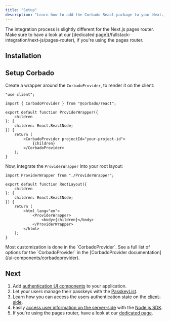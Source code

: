 ```yaml
---
title: "Setup"
description: "Learn how to add the Corbado React package to your Next.js application."
---
```



<Note>
    The integration process is slightly different for the Next.js pages router.
    Make sure to have a look at our [dedicated page](/fullstack-integration/next-js/pages-router), if you're using the pages router.
</Note>

## Installation

<Installation />

## Setup Corbado

Create a wrapper around the `CorbadoProvider`, to render it on the client:

```tsx ProviderWrapper.tsx
"use client";

import { CorbadoProvider } from "@corbado/react";

export default function ProviderWrapper({
    children
}: {
    children: React.ReactNode;
}) {
    return (
        <CorbadoProvider projectId="your-project-id">
            {children}
        </CorbadoProvider>
    );
}
```

Now, integrate the `ProviderWrapper` into your root layout:

```tsx layout.tsx
import ProviderWrapper from "./ProviderWrapper";

export default function RootLayout({
    children
}: {
    children: React.ReactNode;
}) {
    return (
        <html lang="en">
            <ProviderWrapper>
                <body>{children}</body>
            </ProviderWrapper>
        </html>
    );
}
```

<Note>
    Most customization is done in the `CorbadoProvider`.
    See a full list of options for the `CorbadoProvider` in the [CorbadoProvider documentation](/ui-components/corbadoprovider).
</Note>

## Next

1. Add [authentication UI components](/fullstack-integration/next-js/authentication-ui) to your application.
2. Let your users manage their passkeys with the [PasskeyList](/fullstack-integration/next-js/passkeylist).
3. Learn how you can access the users authentication state on the [client-side](/fullstack-integration/next-js/authentication-state-client).
4. Easily [access user information on the server-side](/fullstack-integration/next-js/authentication-state-server)
with the [Node.js SDK](/backend-integration/node-js-sdk).
5. If you're using the pages router, have a look at our [dedicated page](/fullstack-integration/next-js/pages-router).